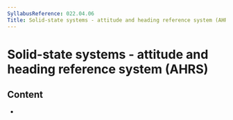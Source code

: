 ```yaml
---
SyllabusReference: 022.04.06
Title: Solid-state systems - attitude and heading reference system (AHRS)
---
```


# Solid-state systems - attitude and heading reference system (AHRS)

## Content

- <Link href="022.04.06.01" />
